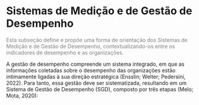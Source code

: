 # Sistemas de Medição e de Gestão de Desempenho

[Esta subseção define e propõe uma forma de orientação dos Sistemas de Medição e de Gestão de Desempenho, contextualizando-os entre os indicadores de desempenho e as organizações.]{style="color: gray"}

A gestão de desempenho compreende um sistema integrado, em que as informações coletadas sobre o desempenho das organizações estão intimamente ligadas à sua direção estratégica (Ensslin; Welter; Pedersini, 2022). Para tanto, essa gestão deve ser sistematizada, resultando em um Sistema de Gestão de Desempenho (SGD), composto por três etapas (Melo; Mota, 2020):  